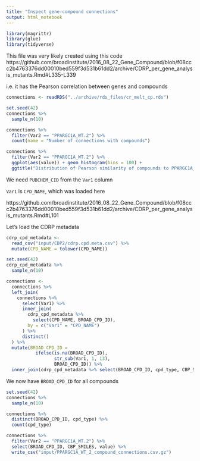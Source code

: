 ```yaml
---
title: "Inspect gene-compound connections"
output: html_notebook
---
```


```r
library(magrittr)
library(glue)
library(tidyverse)
```


This file was very likely created using this code
https://github.com/broadinstitute/2016_08_22_Gene_Compound/blob/f08ccc2b4763376dd00010bed559f3d531b61dd2/archive/CDRP_per_gene_analysis_mutants.Rmd#L335-L339

i.e. it has the Pearson correlation between genes and compounds

```r
connections <- readRDS("../archive/rds_files/cr_melt_cp.rds")
```


```r
set.seed(42)
connections %>%
  sample_n(10)
```


```r
connections %>%
  filter(Var2 == "PPARGC1A_WT.2") %>%
  count(name = "Number of connections with compounds")
```


```r
connections %>%
  filter(Var2 == "PPARGC1A_WT.2") %>%
  ggplot(aes(value)) + geom_histogram(bins = 100) +
  ggtitle("Distribution of Pearson similarity of compounds to PPARGC1A_WT.2")
```

We need `PUBCHEM_CID` from the `Var1` column

`Var1` is `CPD_NAME`, which was loaded here

https://github.com/broadinstitute/2016_08_22_Gene_Compound/blob/f08ccc2b4763376dd00010bed559f3d531b61dd2/archive/CDRP_per_gene_analysis_mutants.Rmd#L101

Let's load the CDRP metadata

```r
cdrp_cpd_metadata <-
  read_csv("input/CDP2/cdrp.cpd.meta.csv") %>%
  mutate(CPD_NAME = tolower(CPD_NAME))
```


```r
set.seed(42)
cdrp_cpd_metadata %>%
  sample_n(10)
```


```r
connections <-
  connections %>%
  left_join(
    connections %>%
      select(Var1) %>%
      inner_join(
        cdrp_cpd_metadata %>%
          select(CPD_NAME, BROAD_CPD_ID),
        by = c("Var1" = "CPD_NAME")
      ) %>%
      distinct()
  ) %>%
  mutate(BROAD_CPD_ID =
           ifelse(is.na(BROAD_CPD_ID),
                  str_sub(Var1, 1, 13),
                  BROAD_CPD_ID)) %>%
  inner_join(cdrp_cpd_metadata %>% select(BROAD_CPD_ID, cpd_type, CBP_SMILES))

```

We now have `BROAD_CPD_ID` for all compounds

```r
set.seed(42)
connections %>%
  sample_n(10)
```


```r
connections %>%
  distinct(BROAD_CPD_ID, cpd_type) %>%
  count(cpd_type)
```


```r
connections %>%
  filter(Var2 == "PPARGC1A_WT.2") %>%
  select(BROAD_CPD_ID, CBP_SMILES, value) %>%
  write_csv("input/PPARGC1A_WT_2_compound_connections.csv.gz")
```


